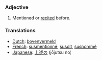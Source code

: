 ===Adjective===
#Mentioned or [[recited]] before.

===Translations===

*[[Dutch]]: [[bovenvermeld]]
*[[French]]: [[susmentionné]], [[susdit]], [[susnommé]]
*[[Japanese]]: [[上述の]] (jōjutsu no)